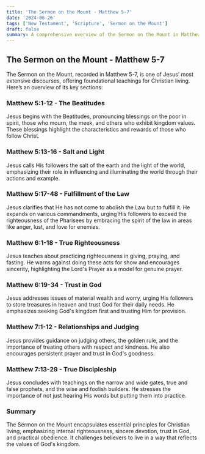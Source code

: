 ```yaml
---
title: 'The Sermon on the Mount - Matthew 5-7'
date: '2024-06-26'
tags: ['New Testament', 'Scripture', 'Sermon on the Mount']
draft: false
summary: A comprehensive overview of the Sermon on the Mount in Matthew 5-7, focusing on its teachings and implications for Christian living.
---
```


## The Sermon on the Mount - Matthew 5-7

The Sermon on the Mount, recorded in Matthew 5-7, is one of Jesus’ most extensive discourses, offering foundational teachings for Christian living. Here’s an overview of its key sections:

### Matthew 5:1-12 - The Beatitudes

Jesus begins with the Beatitudes, pronouncing blessings on the poor in spirit, those who mourn, the meek, and others who exhibit kingdom values. These blessings highlight the characteristics and rewards of those who follow Christ.

### Matthew 5:13-16 - Salt and Light

Jesus calls His followers the salt of the earth and the light of the world, emphasizing their role in influencing and illuminating the world through their actions and example.

### Matthew 5:17-48 - Fulfillment of the Law

Jesus clarifies that He has not come to abolish the Law but to fulfill it. He expands on various commandments, urging His followers to exceed the righteousness of the Pharisees by embracing the spirit of the law in areas like anger, lust, and love for enemies.

### Matthew 6:1-18 - True Righteousness

Jesus teaches about practicing righteousness in giving, praying, and fasting. He warns against doing these acts for show and encourages sincerity, highlighting the Lord's Prayer as a model for genuine prayer.

### Matthew 6:19-34 - Trust in God

Jesus addresses issues of material wealth and worry, urging His followers to store treasures in heaven and trust God for their daily needs. He emphasizes seeking God's kingdom first and trusting Him for provision.

### Matthew 7:1-12 - Relationships and Judging

Jesus provides guidance on judging others, the golden rule, and the importance of treating others with respect and kindness. He also encourages persistent prayer and trust in God's goodness.

### Matthew 7:13-29 - True Discipleship

Jesus concludes with teachings on the narrow and wide gates, true and false prophets, and the wise and foolish builders. He stresses the importance of not just hearing His words but putting them into practice.

### Summary

The Sermon on the Mount encapsulates essential principles for Christian living, emphasizing internal righteousness, sincere devotion, trust in God, and practical obedience. It challenges believers to live in a way that reflects the values of God's kingdom.
